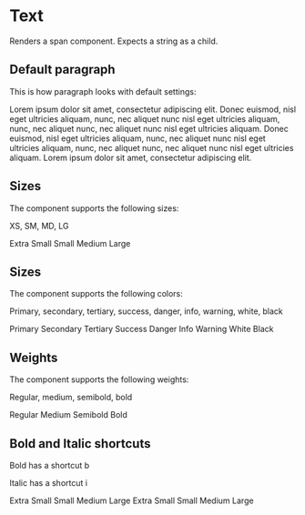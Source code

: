 
<Meta of={stories}/>

# Text
Renders a span component. Expects a string as a child.

## Default paragraph

This is how paragraph looks with default settings:

<Canvas>
  <Text>
    Lorem ipsum dolor sit amet, consectetur adipiscing elit. Donec euismod, nisl eget ultricies aliquam, nunc, nec
    aliquet nunc nisl eget ultricies aliquam, nunc, nec aliquet nunc, nec aliquet nunc nisl eget ultricies aliquam.
  </Text>
  <Text>
    Donec euismod, nisl eget ultricies aliquam, nunc, nec
    aliquet nunc nisl eget ultricies aliquam, nunc, nec aliquet nunc, nec aliquet nunc nisl eget ultricies aliquam.
    Lorem ipsum dolor sit amet, consectetur adipiscing elit.
  </Text>
</Canvas>

## Sizes
The component supports the following sizes:

XS, SM, MD, LG

<Canvas>
  <Col gap="md">
    <Text size="xs">Extra Small</Text>
    <Text size="sm">Small</Text>
    <Text size="md">Medium</Text>
    <Text size="lg">Large</Text>
  </Col>
</Canvas>


## Sizes
The component supports the following colors:

Primary, secondary, tertiary, success, danger, info, warning, white, black

<Canvas>
  <Col gap="md">
    <Text weight="bold" color="primary">Primary</Text>
    <Text weight="bold" color="secondary">Secondary</Text>
    <Text weight="bold" color="tertiary">Tertiary</Text>
    <Text weight="bold" color="success">Success</Text>
    <Text weight="bold" color="danger">Danger</Text>
    <Text weight="bold" color="info">Info</Text>
    <Text weight="bold" color="warning">Warning</Text>
    <Text weight="bold" color="white">White</Text>
    <Text weight="bold" color="black">Black</Text>
  </Col>
</Canvas>

## Weights
The component supports the following weights:

Regular, medium, semibold, bold

<Canvas>
  <Col gap="md">
    <Text weight="regular">Regular</Text>
    <Text weight="medium">Medium</Text>
    <Text weight="semibold">Semibold</Text>
    <Text weight="bold">Bold</Text>
  </Col>
</Canvas>

## Bold and Italic shortcuts
Bold has a shortcut b

Italic has a shortcut i

<Canvas>
  <Row>
    <Col gap="md">
      <Text b size="xs">Extra Small</Text>
      <Text b size="sm">Small</Text>
      <Text b size="md">Medium</Text>
      <Text b size="lg">Large</Text>
    </Col>
    <Col gap="md">
      <Text i size="xs">Extra Small</Text>
      <Text i size="sm">Small</Text>
      <Text i size="md">Medium</Text>
      <Text i size="lg">Large</Text>
    </Col>
  </Row>
</Canvas>


